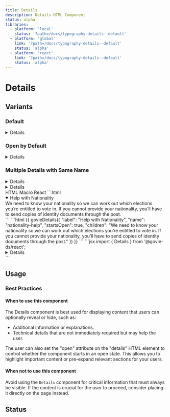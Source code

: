```yaml
---
title: Details
description: Details HTML Component
status: alpha
libraries:
  - platform: 'local'
    status: '?path=/docs/typography-details--default'
  - platform: 'global'
    link: '?path=/docs/typography-details--default'
    status: 'alpha'
  - platform: 'react'
    link: '?path=/docs/typography-details--default'
    status: 'alpha'
---
```


# Details

## Variants

### Default

<ComponentContainer>
  <Details label="Help with Nationality" name="nationality-help">
    We need to know your nationality so we can work out which elections you’re
    entitled to vote in. If you cannot provide your nationality, you’ll have to
    send copies of identity documents through the post.
  </Details>
</ComponentContainer>

### Open by Default

<ComponentContainer>
  <Details label="Help with Residency" name="residency-help" startsOpen={true}>
    Residency information is necessary to assign you to the correct electoral
    district. Please ensure it is accurate and up to date.
  </Details>
</ComponentContainer>

### Multiple Details with Same Name

<ComponentContainer>
  <Details label="Help with Nationality" name="group1" startsOpen={false}>
    We need to know your nationality so we can work out which elections you’re
    entitled to vote in. If you cannot provide your nationality, you’ll have to
    send copies of identity documents through the post.
  </Details>
  <Details label="More Information on Nationality" name="group1">
    Your nationality helps us determine your eligibility for specific voting
    rights. Without it, you may need to submit additional documentation.
  </Details>
</ComponentContainer>

<Tabs id="tab1">
  <TabList>
    <TabItem value="tab11" checked>HTML</TabItem>
    <TabItem value="tab12">Macro</TabItem>
    <TabItem value="tab13">React</TabItem>
  </TabList>
  <TabPanel value="tab11">
    ```html
    <details data-testid="govie-details" class="gi-details" data-module="gi-details" open>
      <summary class="gi-details-summary" data-testid="govie-details-summary">
        <span class="gi-details-summary-text">Help with Nationality</span>
      </summary>
      <div class="gi-details-text">
        We need to know your nationality so we can work out which elections you’re entitled to vote in. If you cannot provide your nationality, you’ll have to send copies of identity documents through the post.
      </div>
    </details>
    ```
  </TabPanel>
  <TabPanel value="tab12">
    ```html
    {{ 
      govieDetails({ 
        "label": "Help with Nationality", 
        "name": "nationality-help",
        "startsOpen": true,
        "children": "We need to know your nationality so we can work out which elections you’re entitled to vote in. If you cannot provide your nationality, you’ll have to send copies of identity documents through the post." 
      }) 
    }}
    ```
  </TabPanel>
  <TabPanel value="tab13">
    ```jsx
    import { Details } from '@govie-ds/react';
    <Details label="Help with Nationality" startsOpen={true}>
      We need to know your nationality so we can work out which elections you’re entitled to vote in. If you cannot provide your nationality, you’ll have to send copies of identity documents through the post.
    </Details>
    ```
  </TabPanel>
</Tabs>

## Usage

### Best Practices

#### When to use this component

The Details component is best used for displaying content that users can optionally reveal or hide, such as:

- Additional information or explanations.
- Technical details that are not immediately required but may help the user.

The user can also set the "open" attribute on the "details" HTML element to control whether the component starts in an open state.
This allows you to highlight important content or pre-expand relevant sections for your users.

#### When not to use this component

Avoid using the `Details` component for critical information that must always be visible. If the content is crucial for the user to proceed, consider placing it directly on the page instead.

## Status

<ComponentStatusBlock componentId="details" />
